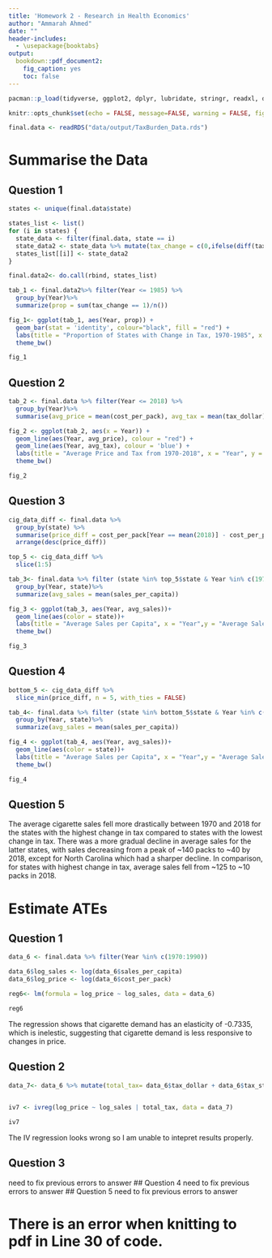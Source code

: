 ```yaml
---
title: 'Homework 2 - Research in Health Economics'
author: "Ammarah Ahmed"
date: ""
header-includes:
  - \usepackage{booktabs}
output: 
  bookdown::pdf_document2:
    fig_caption: yes
    toc: false
---
```


```{r=setup, include=FALSE}
pacman::p_load(tidyverse, ggplot2, dplyr, lubridate, stringr, readxl, data.table, gdata, readr,scales, kableExtra, lemon, imputeTS, ivreg)
```

```r
knitr::opts_chunk$set(echo = FALSE, message=FALSE, warning = FALSE, fig.width = 16/2, fig.height = 9/2, tidy.opts=list(width.cutoff=60), tidy=TRUE)
```

```r
final.data <- readRDS("data/output/TaxBurden_Data.rds")
```

# Summarise the Data

## Question 1

```r
states <- unique(final.data$state) 

states_list <- list()
for (i in states) {
  state_data <- filter(final.data, state == i)
  state_data2 <- state_data %>% mutate(tax_change = c(0,ifelse(diff(tax_state) != 0, 1, 0)))
  states_list[[i]] <- state_data2
}

final.data2<- do.call(rbind, states_list)
```

```r
tab_1 <- final.data2%>% filter(Year <= 1985) %>% 
  group_by(Year)%>% 
  summarize(prop = sum(tax_change == 1)/n())
```

```r
fig_1<- ggplot(tab_1, aes(Year, prop)) + 
  geom_bar(stat = 'identity', colour="black", fill = "red") + 
  labs(title = "Proportion of States with Change in Tax, 1970-1985", x = "Year", y = "Proportion of States") +
  theme_bw()
```

```r
fig_1
```

## Question 2

```r
tab_2 <- final.data %>% filter(Year <= 2018) %>% 
  group_by(Year)%>%
  summarise(avg_price = mean(cost_per_pack), avg_tax = mean(tax_dollar))
```
```r
fig_2 <- ggplot(tab_2, aes(x = Year)) + 
  geom_line(aes(Year, avg_price), colour = "red") + 
  geom_line(aes(Year, avg_tax), colour = 'blue') +
  labs(title = "Average Price and Tax from 1970-2018", x = "Year", y = "Average Price and Tax") +
  theme_bw()
```

```r
fig_2
```

## Question 3

```r
cig_data_diff <- final.data %>%
  group_by(state) %>%
  summarise(price_diff = cost_per_pack[Year == mean(2018)] - cost_per_pack[Year == mean(1970)]) %>%
  arrange(desc(price_diff))
```
```r
top_5 <- cig_data_diff %>%
  slice(1:5)
```
```r
tab_3<- final.data %>% filter (state %in% top_5$state & Year %in% c(1970:2018))%>% 
  group_by(Year, state)%>% 
  summarize(avg_sales = mean(sales_per_capita))
```
```r
fig_3 <- ggplot(tab_3, aes(Year, avg_sales))+
  geom_line(aes(color = state))+
  labs(title = "Average Sales per Capita", x = "Year",y = "Average Sales per Capita")+
  theme_bw()
```

```r
fig_3
```

## Question 4

```r
bottom_5 <- cig_data_diff %>%
  slice_min(price_diff, n = 5, with_ties = FALSE)
```
```r
tab_4<- final.data %>% filter (state %in% bottom_5$state & Year %in% c(1970:2018))%>% 
  group_by(Year, state)%>% 
  summarize(avg_sales = mean(sales_per_capita))
```
```r
fig_4 <- ggplot(tab_4, aes(Year, avg_sales))+
  geom_line(aes(color = state))+
  labs(title = "Average Sales per Capita", x = "Year",y = "Average Sales per Capita")+
  theme_bw()
```

```r
fig_4
```

## Question 5

The average cigarette sales fell more drastically between 1970 and 2018 for the states with the highest change in tax compared to states with the lowest change in tax. There was a more gradual decline in average sales for the latter states, with sales decreasing from a peak of ~140 packs to ~40 by 2018, except for North Carolina which had a sharper decline. In comparison, for states with highest change in tax, average sales fell from ~125 to ~10 packs in 2018.

# Estimate ATEs

## Question 1 
```r
data_6 <- final.data %>% filter(Year %in% c(1970:1990))
```
```r
data_6$log_sales <- log(data_6$sales_per_capita)
data_6$log_price <- log(data_6$cost_per_pack)

```
```r
reg6<- lm(formula = log_price ~ log_sales, data = data_6)
```
```r
reg6
```

The regression shows that cigarette demand has an elasticity of -0.7335, which is inelestic, suggesting that cigarette demand is less responsive to changes in price.

## Question 2
```r
data_7<- data_6 %>% mutate(total_tax= data_6$tax_dollar + data_6$tax_state)
  
```
```r
iv7 <- ivreg(log_price ~ log_sales | total_tax, data = data_7)
```
```r
iv7
```
The IV regression looks wrong so I am unable to intepret results properly. 

## Question 3
need to fix previous errors to answer
## Question 4
need to fix previous errors to answer
## Question 5
need to fix previous errors to answer

# There is an error when knitting to pdf in Line 30 of code.